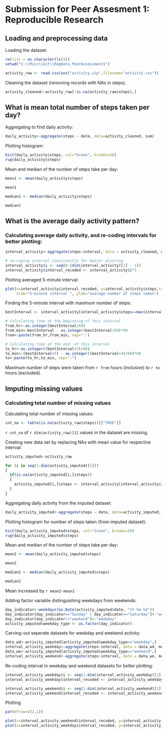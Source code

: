 Submission for Peer Assesment 1: Reproducible Research
======================================================

## Loading and preprocessing data

Loading the dataset:

```r
rm(list = as.character(ls()))
setwd("C:\\Misc\\Git\\RepData_PeerAssessment1")

activity_raw <- read.csv(unz("activity.zip",filename="activity.csv"))
```

Cleaning the dataset (removing records with NAs in steps).

```r
activity_cleaned<-activity_raw[!is.na(activity_raw$steps),]
```

## What is mean total number of steps taken per day?

Aggregating to find daily activity:
```r
daily_activity<-aggregate(steps ~ date, data=activity_cleaned, sum)
```

Plotting histogram:
```r
hist(daily_activity$steps, col="Green", breaks=20)
rug(daily_activity$steps)
```

Mean and median of the number of steps take per day:
```r
mean1 <- mean(daily_activity$steps)
```
```r
mean1
```
```r
median1 <- median(daily_activity$steps)
```
```r
median1
```

## What is the average daily activity pattern?

### Calculating average daily activity, and re-coding intervals for better plotting:
```r
interval_activity<-aggregate(steps~interval, data = activity_cleaned, mean)

# re-coding interval consistently for better plotting
interval_activity$i <- seq(0:(dim(interval_activity)[1] - 1))
interval_activity$interval_recoded <- interval_activity$i*5
```

Plotting averaged 5-minute interval:
```r
plot(x=interval_activity$interval_recoded, y=interval_activity$steps,type="l",
     xlab="5-minute interval ", ylab="average number of steps taken")
```

Finding the 5-minute interval with maximum number of steps:
```r
bestInterval <- interval_activity[interval_activity$steps==max(interval_activity$steps),]$interval_recoded

# Calculating time at the beginning of this interval
from_hr<-as.integer(bestInterval/60)
from_min<-bestInterval - as.integer(bestInterval/60)*60
from<-paste(from_hr,from_min, sep=":")

# Calculating time at the end  of this interval
to_hr<-as.integer((bestInterval+5)/60)
to_min<-(bestInterval+5) - as.integer((bestInterval+4)/60)*60
to<-paste(to_hr,to_min, sep=":")
```

Maximum number of steps were taken from `r from` hours (inclusive) to `r to` hours (excluded).  
  

## Imputing missing values

### Calculating total number of missing values

Calculating total number of missing values:
```r
cnt_na <- table(is.na(activity_raw$steps))[["TRUE"]]
```
`r cnt_na` of `r dim(activity_raw)[1]` values in the dataset are missing.

Creating new data set by replacing NAs with mean value for respective interval:

```r
activity_imputed<-activity_raw

for (i in seq(1:dim(activity_imputed)[1]))
{
  if(is.na(activity_imputed[i,]$steps))
  {
    activity_imputed[i,]$steps <- interval_activity[interval_activity$interval == activity_imputed[i,]$interval,]$steps
  }
}
```

Aggregating daily activity from the imputed dataset:

```r
daily_activity_imputed<-aggregate(steps ~ date, data=activity_imputed, sum)
```

Plotting histogram for number of steps taken (from imputed dataset):
```r
hist(daily_activity_imputed$steps, col="Green", breaks=20)
rug(daily_activity_imputed$steps)
```

Mean and median of the number of steps take per day:
```r
mean2 <- mean(daily_activity_imputed$steps)
```
```r
mean2
```
```r
median2 <- median(daily_activity_imputed$steps)
```
```r
median2
```

Mean increased by `r mean2-mean1`

Adding factor variable distinguishing weekdays from weekends:
```r
day_indicator<-weekdays(as.Date(activity_imputed$date, "%Y-%m-%d"))
day_indicator[day_indicator=="Sunday" | day_indicator=="Saturday"]<-"weekend"
day_indicator[day_indicator!="weekend"]<-"weekday"
activity_imputed$weekday_type <- as.factor(day_indicator)
```

Carving-out seperate datasets for weekday and weekend activity:
```r
data_wd<-activity_imputed[activity_imputed$weekday_type=="weekday",]
interval_activity_weekday<-aggregate(steps~interval, data = data_wd, mean)
data_we<-activity_imputed[activity_imputed$weekday_type=="weekend",]
interval_activity_weekend<-aggregate(steps~interval, data = data_we, mean)
```


Re-coding interval in weekday and weekend datasets for better plotting:
```r
interval_activity_weekday$i <- seq(1:dim(interval_activity_weekday)[1])
interval_activity_weekday$interval_recoded <- interval_activity_weekday$i*5

interval_activity_weekend$i <- seq(1:dim(interval_activity_weekend)[1])
interval_activity_weekend$interval_recoded <- interval_activity_weekend$i*5
```

Plotting
```r
par(mfrow=c(2,1))

plot(x=interval_activity_weekend$interval_recoded, y=interval_activity_weekend$steps,type="l", xlab="weekend intervals", ylab="Number of Steps")
plot(x=interval_activity_weekday$interval_recoded, y=interval_activity_weekday$steps,type="l", xlab="weekday intervals", ylab="Number of Steps")
```
